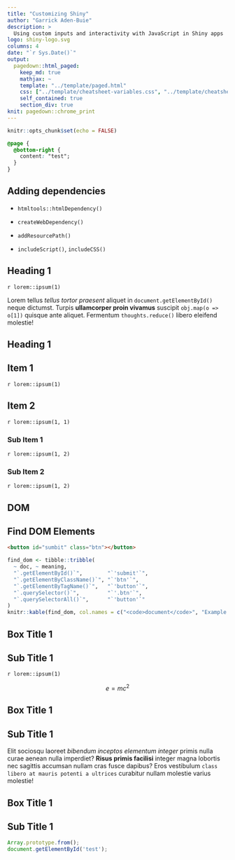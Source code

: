 ```yaml
---
title: "Customizing Shiny"
author: "Garrick Aden-Buie"
description: >
  Using custom inputs and interactivity with JavaScript in Shiny apps
logo: shiny-logo.svg
columns: 4
date: "`r Sys.Date()`"
output:
  pagedown::html_paged:
    keep_md: true
    mathjax: ~
    template: "../template/paged.html"
    css: ["../template/cheatsheet-variables.css", "../template/cheatsheet.css"]
    self_contained: true
    section_div: true
knit: pagedown::chrome_print
---
```


```r
knitr::opts_chunk$set(echo = FALSE)
```

```css
@page {
  @bottom-right {
    content: "test";
  }
}
```

::: box

## Adding dependencies

- `htmltools::htmlDependency()`

- `createWebDependency()`

- `addResourcePath()`

- `includeScript()`, `includeCSS()`
:::

::: {.box .grid--col-span-2}
# Heading 1

`r lorem::ipsum(1)`

Lorem tellus _tellus tortor praesent_ aliquet in `document.getElementById()` neque dictumst. 
Turpis **ullamcorper proin vivamus** suscipit `obj.map(o => o[1])` quisque ante aliquet. 
Fermentum `thoughts.reduce()` libero eleifend molestie!

:::

::: {.box .grid--row-span-2 .box--shaded}
# Heading 1

## Item 1

`r lorem::ipsum(1)`

## Item 2

`r lorem::ipsum(1, 1)`

### Sub Item 1

`r lorem::ipsum(1, 2)`

### Sub Item 2

`r lorem::ipsum(1, 2)`
:::

::: {.box .box--bordered .box--border-dashed}

# DOM

## Find DOM Elements

```html
<button id="sumbit" class="btn"></button>
```

```r
find_dom <- tibble::tribble(
  ~ doc, ~ meaning,
  "`.getElementById()`",        "`'submit'`",
  "`.getElementByClassName()`", "`'btn'`",
  "`.getElementByTagName()`",   "`'button'`",
  "`.querySelector()`",         "`'.btn'`",
  "`.querySelectorAll()`",      "`'button'`"
)
knitr::kable(find_dom, col.names = c("<code>document</code>", "Example input"))
```

:::

::: box

# Box Title 1

## Sub Title 1

`r lorem::ipsum(1)`

$$e = mc^2$$

:::

::: {.box .box--inverted}

# Box Title 1

## Sub Title 1

Elit sociosqu laoreet *bibendum inceptos elementum integer* primis nulla curae aenean nulla imperdiet? **Risus primis facilisi** integer magna lobortis nec sagittis accumsan nullam cras fusce dapibus? Eros vestibulum `class libero at mauris potenti a ultrices` curabitur nullam molestie varius molestie! 

:::


::: {.box}

# Box Title 1

## Sub Title 1

```js
Array.prototype.from();
document.getElementById('test');
```

:::
